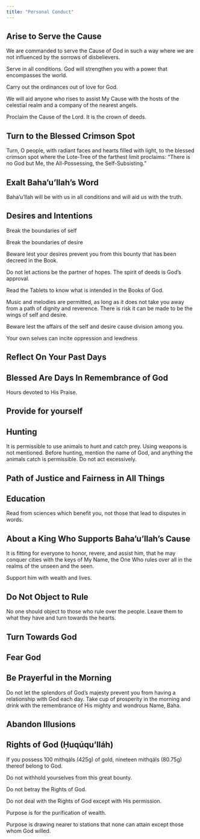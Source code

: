 ```yaml
---
title: "Personal Conduct"
---
```


## Arise to Serve the Cause

We are commanded to serve the Cause of God in such a way where we are not influenced by the sorrows of disbelievers.

Serve in all conditions. God will strengthen you with a power that encompasses the world.

Carry out the ordinances out of love for God.

We will aid anyone who rises to assist My Cause with the hosts of the celestial realm and a company of the nearest angels.

Proclaim the Cause of the Lord. It is the crown of deeds.

## Turn to the Blessed Crimson Spot

Turn, O people, with radiant faces and hearts filled with light, to the blessed crimson spot where the Lote-Tree of the farthest limit proclaims: “There is no God but Me, the All-Possessing, the Self-Subsisting.”

## Exalt Baha'u'llah's Word

Baha'u'llah will be with us in all conditions and will aid us with the truth.

## Desires and Intentions

Break the boundaries of self

Break the boundaries of desire

Beware lest your desires prevent you from this bounty that has been decreed in the Book.

Do not let actions be the partner of hopes. The spirit of deeds is God's approval.

Read the Tablets to know what is intended in the Books of God.

Music and melodies are permitted, as long as it does not take you away from a path of dignity and reverence. There is risk it can be made to be the wings of self and desire.

Beware lest the affairs of the self and desire cause division among you.

Your own selves can incite oppression and lewdness

## Reflect On Your Past Days

## Blessed Are Days In Remembrance of God

Hours devoted to His Praise.

## Provide for yourself

## Hunting

It is permissible to use animals to hunt and catch prey. Using weapons is not mentioned. Before hunting, mention the name of God, and anything the animals catch is permissible. Do not act excessively.

## Path of Justice and Fairness in All Things

## Education

Read from sciences which benefit you, not those that lead to disputes in words.

## About a King Who Supports Baha'u'llah's Cause

It is fitting for everyone to honor, revere, and assist him, that he may conquer cities with the keys of My Name, the One Who rules over all in the realms of the unseen and the seen.

Support him with wealth and lives.

## Do Not Object to Rule

No one should object to those who rule over the people. Leave them to what they have and turn towards the hearts.

## Turn Towards God

## Fear God

## Be Prayerful in the Morning

Do not let the splendors of God's majesty prevent you from having a relationship with God each day. Take cup of prosperity in the morning and drink with the remembrance of His mighty and wondrous Name, Baha.

## Abandon Illusions

## Rights of God (Ḥuqúqu’lláh)

If you possess 100 mithqáls (425g) of gold, nineteen mithqáls (80.75g) thereof belong to God.

Do not withhold yourselves from this great bounty.

Do not betray the Rights of God.

Do not deal with the Rights of God except with His permission.

Purpose is for the purification of wealth.

Purpose is drawing nearer to stations that none can attain except those whom God willed.
